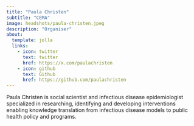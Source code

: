 ```yaml
---
title: "Paula Christen"
subtitle: "CEMA"
image: headshots/paula-christen.jpeg
description: "Organiser"
about:
  template: jolla
  links:
    - icon: twitter
      text: twitter
      href: https://x.com/paulachristen
    - icon: github
      text: Github
      href: https://github.com/paulachristen
---
```


Paula Christen is social scientist and infectious disease epidemiologist specialized in researching, identifying and developing interventions enabling knowledge translation from infectious disease models to public health policy and programs.
